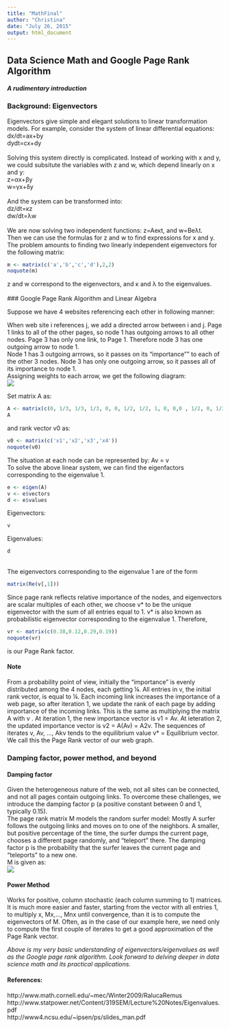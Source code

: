 ```yaml
---
title: "MathFinal"
author: "Christina"
date: "July 26, 2015"
output: html_document
---
```

## Data Science Math and Google Page Rank Algorithm 
#### *A rudimentary introduction*    
### Background: Eigenvectors
Eigenvectors give simple and elegant solutions to linear transformation models. For example, consider the system of linear differential equations:
dx/dt=ax+by  
dydt=cx+dy  
\
Solving this system directly is complicated.  Instead of working with x and y, we could subsitute the variables with z and w, which depend linearly on x and y:  
z=αx+βy  
w=γx+δy  
\
And the system can be transformed into:   
dz/dt=κz  
dw/dt=λw  
\
We are now solving two independent functions: z=Aeκt, and w=Beλt.  
Then we can use the formulas for z and w to find expressions for x and y.  
The problem amounts to finding two linearly independent eigenvectors for the following matrix:  
```r
m <- matrix(c('a','b','c','d'),2,2)
noquote(m)
```
z and w correspond to the eigenvectors, and κ and λ to the eigenvalues.  
\
### Google Page Rank Algorithm and Linear Algebra  

Suppose we have 4 websites referencing each other in following manner:  

When web site i references j, we add a directed arrow between i and j. Page 1 links to all of the other pages, so node 1 has outgoing arrows to all other nodes. Page 3 has only one link, to Page 1. Therefore node 3 has one outgoing arrow to node 1.  
Node 1 has 3 outgoing arrrows, so it passes on its "importance"" to each of the other 3 nodes. Node 3 has only one outgoing arrow, so it passes all of its importance to node 1.  
Assigning weights to each arrow, we get the following diagram:  
![](C:\Users\Christina\Documents\GitHub\R\rank.jpg)  

Set matrix A as:
```r
A <- matrix(c(0, 1/3, 1/3, 1/3, 0, 0, 1/2, 1/2, 1, 0, 0,0 , 1/2, 0, 1/2, 0), ncol=4, nrow=4)
A
```
and rank vector v0 as:  
```r
v0 <- matrix(c('x1','x2','x3','x4'))
noquote(v0)
```
The situation at each node can be represented by: Av = v  
To solve the above linear system, we can find the eigenfactors corresponding to the eigenvalue 1. 
```r
e <- eigen(A)
v <- e$vectors
d <- e$values
```
Eigenvectors: 
```r
v
```  
Eigenvalues: 
```r
d
```  
\
The eigenvectors corresponding to the eigenvalue 1 are of the form
```r
matrix(Re(v[,1]))
```

Since page rank reflects relative importance of the nodes, and eigenvectors are  scalar multiples of each other, we choose v\* to be the unique eigenvector with the sum of all entries equal to 1. v\* is also known as probabilistic eigenvector corresponding to the eigenvalue 1.  Therefore, 
```r
vr <- matrix(c(0.38,0.12,0.29,0.19))
noquote(vr)
```
is our Page Rank factor.  
  
  
#### Note
From a probability point of view, initially the "importance" is evenly distributed among the 4 nodes, each getting ¼. All entries in v, the initial rank vector, is equal to ¼. Each incoming link increases the importance of a web page, so after iteration 1, we update the rank of each page by adding importance of the incoming links. This is the same as multiplying the matrix A with v . At iteration 1, the new importance vector is v1 = Av. At ieteration 2, the updated importance vector is v2 = A(Av) = A2v. The sequences of iterates v, Av, ..., Akv tends to the equilibrium value v* = Equilibrium vector. We call this the Page Rank vector of our web graph.
  

### Damping factor, power method, and beyond  
#### Damping factor
Given the heterogeneous nature of the web, not all sites can be connected, and not all pages contain outgoing links. To overcome these challenges, we introduce the damping factor p (a positive constant between 0 and 1, typically 0.15).  
The page rank matrix M models the random surfer model: Mostly A surfer follows the outgoing links and moves on to one of the neighbors. A smaller, but positive percentage of the time, the surfer dumps the current page, chooses a different page randomly, and "teleport" there. The damping factor p is the probability that the surfer leaves the current page and "teleports" to a new one.   
M is given as:  
![](C:\Users\Christina\Documents\GitHub\R\M.jpg)


#### Power Method
Works for positive, column stochastic (each column summing to 1) matrices. It is much more easier and faster, starting from the vector with all entries 1, to multiply x, Mx,..., Mnx until convergence, than it is to compute the eigenvectors of M. Often, as in the case of our example here, we need only to compute the first couple of iterates to get a good approximation of the Page Rank vector.
  

*Above is my very basic understanding of eigenvectors/eigenvalues as well as the Google page rank algorithm. Look forward to delving deeper in data science math and its practical applications.*   
  

#### References:  
http://www.math.cornell.edu/~mec/Winter2009/RalucaRemus  
http://www.statpower.net/Content/319SEM/Lecture%20Notes/Eigenvalues.pdf  
http://www4.ncsu.edu/~ipsen/ps/slides_man.pdf
